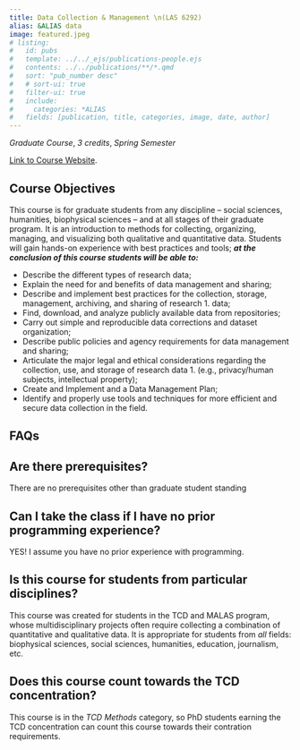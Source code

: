 ```yaml
---
title: Data Collection & Management \n(LAS 6292)
alias: &ALIAS data
image: featured.jpeg
# listing:
#   id: pubs
#   template: ../../_ejs/publications-people.ejs
#   contents: ../../publications/**/*.qmd
#   sort: "pub_number desc"
#   # sort-ui: true
#   filter-ui: true
#   include:
#     categories: *ALIAS
#   fields: [publication, title, categories, image, date, author]
---
```


_Graduate Course_, _3 credits_, _Spring Semester_  

<!-- ## Link to Course Website   -->

<a class="btn btn-primary" href="https://las6292.netlify.app/" role="button">Link to Course Website</a>. 

## Course Objectives  

This course is for graduate students from any discipline – social sciences, humanities, biophysical sciences – and at all stages of their graduate program. It is an introduction to methods for collecting, organizing, managing, and visualizing both qualitative and quantitative data. Students will gain hands-on experience with best practices and tools; **_at the conclusion of this course students will be able to:_**

- Describe the different types of research data;
- Explain the need for and benefits of data management and sharing;
- Describe and implement best practices for the collection, storage, management, archiving, and sharing of research 1. data;
- Find, download, and analyze publicly available data from repositories;
- Carry out simple and reproducible data corrections and dataset organization;
- Describe public policies and agency requirements for data management and sharing;
- Articulate the major legal and ethical considerations regarding the collection, use, and storage of research data 1. (e.g., privacy/human subjects, intellectual property);
- Create and Implement and a Data Management Plan;  
- Identify and properly use tools and techniques for more efficient and secure data collection in the field.  

<!--- ## Course format

I believe there is no better way to learn than by doing, which is why this course is taught (mostly) using active learning approaches. Students are expected to complete each week’s assigned reading or watch brief video lectures prior class. The in-class session will typically include an opportunity for students to ask questions about the pre-class materials and for the instructor to briefly summarize material or demonstrate challenging concepts. Occasionally there will be a class discussion about the assigned reading. However, most of each class session will be spent working individually or in small groups on exercises that reinforce that week’s concepts and techniques. Throughout the session I will be circulating between groups to assist with the assignment, work though mistakes, and discuss how the techniques can be applied to each student’s research.

All students will clean and organize real data sets — ideally their own — and prepare a data collection and management plan for their research projects. --->


<!-- ## Topics Covered

{{< list_children >}}

## Meet your instructor

{{< mention "admin" >}} -->


## FAQs

::: {.callout-note collapse="true"}
## Are there prerequisites?
There are no prerequisites other than graduate student standing
:::

::: {.callout-note collapse="true"}
## Can I take the class if I have no prior programming experience?
YES! I assume you have no prior experience with programming.
:::

::: {.callout-note collapse="true"}
## Is this course for students from particular disciplines?
This course was created for students in the TCD and MALAS program, whose multidisciplinary projects often require collecting a combination of quantitative and qualitative data. It is appropriate for students from *all* fields: biophysical sciences, social sciences, humanities, education, journalism, etc. 
:::

::: {.callout-note collapse="true"}
## Does this course count towards the TCD concentration?
This course is in the _TCD Methods_ category, so PhD students earning the TCD concentration can count this course towards their contration requirements.
:::




